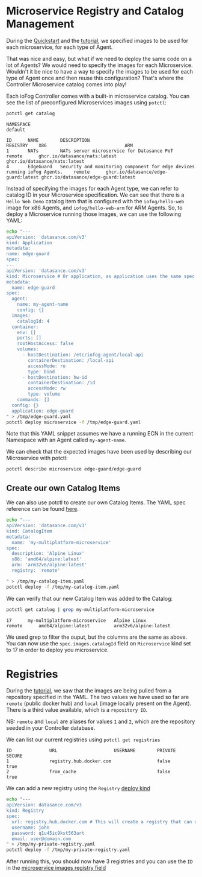 # Microservice Registry and Catalog Management

During the [Quickstart](../getting-started/quick-start-local) and the [tutorial](../tutorial/introduction), we specified images to be used for each microservice, for each type of Agent.

That was nice and easy, but what if we need to deploy the same code on a lot of Agents? We would need to specify the images for each Microservice. Wouldn't it be nice to have a way to specify the images to be used for each type of Agent once and then reuse this configuration? That's where the Controller Microservice catalog comes into play!

Each ioFog Controller comes with a built-in microservice catalog. You can see the list of preconfigured Microservices images using `potctl`:

```bash
potctl get catalog
```

```console
NAMESPACE
default

ID		NAME		DESCRIPTION									REGISTRY	X86		                        ARM					
1		NATs		NATs server microservice for Datasance PoT					remote		ghcr.io/datasance/nats:latest		ghcr.io/datasance/nats:latest		
4		EdgeGuard	Security and monitoring component for edge devices running ioFog Agents.	remote		ghcr.io/datasance/edge-guard:latest	ghcr.io/datasance/edge-guard:latest	

```

Instead of specifying the images for each Agent type, we can refer to catalog ID in your Microservice specification. We can see that there is a `Hello Web Demo` catalog item that is configured with the `iofog/hello-web` image for x86 Agents, and `iofog/hello-web-arm` for ARM Agents. So, to deploy a Microservice running those images, we can use the following YAML:

```bash
echo "---
apiVersion: 'datasance.com/v3'
kind: Application
metadata:
name: edge-guard
spec:
---
apiVersion: 'datasance.com/v3'
kind: Microservice # Or application, as application uses the same spec for its microservices
metadata:
  name: edge-guard
spec:
  agent:
    name: my-agent-name
    config: {}
  images:
    catalogId: 4
  container:
    env: []
    ports: []
    rootHostAccess: false
    volumes:
      - hostDestination: /etc/iofog-agent/local-api
        containerDestination: /local-api
        accessMode: ro
        type: bind
      - hostDestination: hw-id
        containerDestination: /id
        accessMode: rw
        type: volume
    commands: []
  config: {}
  application: edge-guard
" > /tmp/edge-guard.yaml
potctl deploy microservice -f /tmp/edge-guard.yaml
```

Note that this YAML snippet assumes we have a running ECN in the current Namespace with an Agent called `my-agent-name`.

We can check that the expected images have been used by describing our Microservice with potctl:

```bash
potctl describe microservice edge-guard/edge-guard
```


## Create our own Catalog Items

We can also use potctl to create our own Catalog Items. The YAML spec reference can be found [here](../reference-potctl/reference-catalog).

```bash
echo "---
apiVersion: 'datasance.com/v3'
kind: CatalogItem
metadata:
  name: 'my-multiplatform-microservice'
spec:
  description: 'Alpine Linux'
  x86: 'amd64/alpine:latest'
  arm: 'arm32v6/alpine:latest'
  registry: 'remote'

" > /tmp/my-catalog-item.yaml
potctl deploy -f /tmp/my-catalog-item.yaml
```

We can verify that our new Catalog Item was added to the Catalog:

```bash
potctl get catalog | grep my-multiplatform-microservice
```

```plain
17		my-multiplatform-microservice	Alpine Linux											remote		amd64/alpine:latest			arm32v6/alpine:latest
```

We used grep to filter the ouput, but the columns are the same as above. You can now use the `spec.images.catalogId` field on `Microservice` kind set to 17 in order to deploy you microservice.

# Registries

During the [tutorial](../tutorial/introduction), we saw that the images are being pulled from a repository specified in the YAML. The two values we have used so far are `remote` (public docker hub) and `local` (image locally present on the Agent). There is a third value available, which is a `repository ID`.

NB: `remote` and `local` are aliases for values `1` and `2`, which are the repository seeded in your Controller database.

We can list our current registries using `potctl get registries`

```plain
ID              URL                     USERNAME        PRIVATE         SECURE
1               registry.hub.docker.com                 false           true
2               from_cache                              false           true
```

We can add a new registry using the `Registry` [deploy kind](../reference-potctl/reference-registry)

```bash
echo "---
apiVersion: datasance.com/v3
kind: Registry
spec:
  url: registry.hub.docker.com # This will create a registry that can download your private docker hub images
  username: john
  password: q1u45ic9kst563art
  email: user@domain.com
" > /tmp/my-private-registry.yaml
potctl deploy -f /tmp/my-private-registry.yaml
```

After running this, you should now have 3 registries and you can use the `ID` in the [microservice images registry field](../reference-potctl/reference-application)


<EditPageAdmonition />
